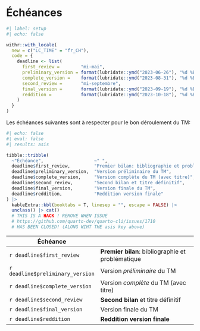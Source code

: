 # Échéances

```r
#| label: setup
#| echo: false

withr::with_locale(
  new = c("LC_TIME" = "fr_CH"),
  code = {
    deadline <- list(
      first_review =        "mi-mai",
      preliminary_version = format(lubridate::ymd("2023-06-26"), "%d %B %Y"),
      complete_version =    format(lubridate::ymd("2023-08-31"), "%d %B %Y"),
      second_review =       "mi-septembre",
      final_version =       format(lubridate::ymd("2023-09-19"), "%d %B %Y"),
      reddition =           format(lubridate::ymd("2023-10-18"), "%d %B %Y")
    )
  }
)
```

Les échéances suivantes sont à respecter pour le bon déroulement du TM:

```r
#| echo: false
#| eval: false
#| results: asis

tibble::tribble(
  ~"Échéance",                   ~" ",
  deadline$first_review,         "Premier bilan: bibliographie et problématique",
  deadline$preliminary_version,  "Version préliminaire du TM",
  deadline$complete_version,     "Version complète du TM (avec titre)",
  deadline$second_review,        "Second bilan et titre définitif",
  deadline$final_version,        "Version finale du TM",
  deadline$reddition,            "Reddition version finale"
) |> 
  kableExtra::kbl(booktabs = T, linesep = "", escape = FALSE) |> 
  unclass() |> cat()
  # THIS IS A HACK ! REMOVE WHEN ISSUE
  # https://github.com/quarto-dev/quarto-cli/issues/1710
  # HAS BEEN CLOSED! (ALONG WIHT THE asis key above)
```

| Échéance                         |                                                   |
|----------------------------------|--------------------------------------|
| `r deadline$first_review`        | **Premier bilan**: bibliographie et problématique |
| `r deadline$preliminary_version` | Version *préliminaire* du TM                      |
| `r deadline$complete_version`    | Version *complète* du TM (avec titre)             |
| `r deadline$second_review`       | **Second bilan** et titre définitif               |
| `r deadline$final_version`       | Version finale du TM                              |
| `r deadline$reddition`           | **Reddition version finale**                      |
